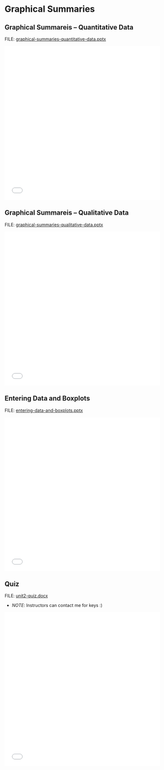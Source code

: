 # Graphical Summaries

## Graphical Summareis -- Quantitative Data

FILE: [graphical-summaries-quantitative-data.pptx](https://github.com/coltongearhart/elementary-stats/blob/main/slides/graphical-summaries-quantitative-data.pptx)

<embed src="slides/graphical-summaries-quantitative-data.pdf" type="application/pdf" width="100%" height="500px"></embed>

## Graphical Summareis -- Qualitative Data

FILE: [graphical-summaries-qualitative-data.pptx](https://github.com/coltongearhart/elementary-stats/blob/main/slides/graphical-summaries-qualitative-data.pptx)

<embed src="slides/graphical-summaries-qualitative-data.pdf" type="application/pdf" width="100%" height="500px"></embed>

## Entering Data and Boxplots

FILE: [entering-data-and-boxplots.pptx](https://github.com/coltongearhart/elementary-stats/blob/main/slides/graphical-summaries-qualitative-data.pptx)

<embed src="slides/entering-data-and-boxplots.pdf" type="application/pdf" width="100%" height="500px"></embed>

## Quiz

FILE: [unit2-quiz.docx](https://github.com/coltongearhart/elementary-stats/blob/main/quizzes/unit2-quiz.docx)

-   *NOTE*: Instructors can contact me for keys :)

<embed src="quizzes/unit2-quiz.pdf" type="application/pdf" width="100%" height="500px"></embed>

